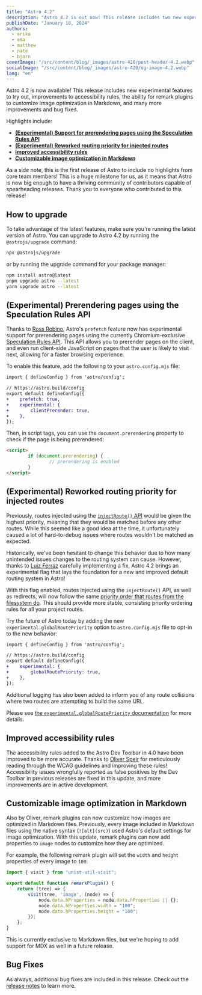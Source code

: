 ```yaml
---
title: "Astro 4.2"
description: "Astro 4.2 is out now! This release includes two new experimental features to try out, improvements to accessibility rules, and more."
publishDate: "January 18, 2024"
authors:
  - erika
  - ema
  - matthew
  - nate
  - bjorn
coverImage: "/src/content/blog/_images/astro-420/post-header-4.2.webp"
socialImage: "/src/content/blog/_images/astro-420/og-image-4.2.webp"
lang: "en"
---
```


Astro 4.2 is now available! This release includes new experimental features to try out, improvements to accessibility rules, the ability for remark plugins to customize image optimization in Markdown, and many more improvements and bug fixes.

Highlights include:

- **[(Experimental) Support for prerendering pages using the Speculation Rules API](#experimental-prerendering-pages-using-the-speculation-rules-api)**
- **[(Experimental) Reworked routing priority for injected routes](#experimental-reworked-routing-priority-for-injected-routes)**
- **[Improved accessibility rules](#improved-accessibility-rules)**
- **[Customizable image optimization in Markdown](#customizable-image-optimization-in-markdown)**

As a side note, this is the first release of Astro to include no highlights from core team members! This is a huge milestone for us, as it means that Astro is now big enough to have a thriving community of contributors capable of spearheading releases. Thank you to everyone who contributed to this release!

## How to upgrade

To take advantage of the latest features, make sure you're running the latest version of Astro. You can upgrade to Astro 4.2 by running the `@astrojs/upgrade` command:

```sh
npx @astrojs/upgrade
```

or by running the upgrade command for your package manager:

```sh
npm install astro@latest
pnpm upgrade astro --latest
yarn upgrade astro --latest
```

## (Experimental) Prerendering pages using the Speculation Rules API

Thanks to [Ross Robino](https://github.com/rossrobino), Astro's `prefetch` feature now has experimental support for prerendering pages using the currently Chromium-exclusive [Speculation Rules API](https://developer.mozilla.org/en-US/docs/Web/API/Speculation_Rules_API). This API allows you to prerender pages on the client, and even run client-side JavaScript on pages that the user is likely to visit next, allowing for a faster browsing experience.

To enable this feature, add the following to your `astro.config.mjs` file:

```diff
import { defineConfig } from 'astro/config';

// https://astro.build/config
export default defineConfig({
+    prefetch: true,
+    experimental: {
+        clientPrerender: true,
+    },
});
```

Then, in script tags, you can use the `document.prerendering` property to check if the page is being prerendered:

```html
<script>
		if (document.prerendering) {
				// prerendering is enabled
		}
</script>
```

## (Experimental) Reworked routing priority for injected routes

Previously, routes injected using the [`injectRoute()` API](https://docs.astro.build/en/reference/integrations-reference/#injectroute-option) would be given the highest priority, meaning that they would be matched before any other routes. While this seemed like a good idea at the time, it unfortunately caused a lot of hard-to-debug issues where routes wouldn't be matched as expected.

Historically, we've been hesitant to change this behavior due to how many unintended issues changes to the routing system can cause. However, thanks to [Luiz Ferraz](https://github.com/Fryuni) carefully implementing a fix, Astro 4.2 brings an experimental flag that lays the foundation for a new and improved default routing system in Astro!

With this flag enabled, routes injected using the `injectRoute()` API, as well as redirects, will now follow the same [priority order that routes from the filesystem do](https://docs.astro.build/en/core-concepts/routing/#route-priority-order). This should provide more stable, consisting priority ordering rules for all your project routes.

Try the future of Astro today by adding the new `experimental.globalRoutePriority` option to `astro.config.mjs` file to opt-in to the new behavior:

```diff
import { defineConfig } from 'astro/config';

// https://astro.build/config
export default defineConfig({
+    experimental: {
+        globalRoutePriority: true,
+    },
});
```

Additional logging has also been added to inform you of any route collisions where two routes are attempting to build the same URL. 

Please see [the `experimental.globalRoutePriority` documentation](https://docs.astro.build/en/reference/configuration-reference/#experimentalglobalroutepriority) for more details.
## Improved accessibility rules

The accessibility rules added to the Astro Dev Toolbar in 4.0 have been improved to be more accurate. Thanks to [Oliver Speir](https://github.com/OliverSpeir) for meticulously reading through the WCAG guidelines and improving these rules! Accessibility issues wrongfully reported as false positives by the Dev Toolbar in previous releases are fixed in this update, and more improvements are in active development.

## Customizable image optimization in Markdown

Also by Oliver, remark plugins can now customize how images are optimized in Markdown files. Previously, every image included in Markdown files using the native syntax (`![alt](src)`) used Astro's default settings for image optimization. With this update, remark plugins can now add properties to `image` nodes to customize how they are optimized.

For example, the following remark plugin will set the `width` and `height` properties of every image to `100`:

```js
import { visit } from "unist-util-visit";

export default function remarkPlugin() {
	return (tree) => {
		visit(tree, 'image', (node) => {
			node.data.hProperties = node.data.hProperties || {};
			node.data.hProperties.width = "100";
			node.data.hProperties.height = "100";
		});
	};
}
```

This is currently exclusive to Markdown files, but we're hoping to add support for MDX as well in a future release.

## Bug Fixes

As always, additional bug fixes are included in this release. Check out the [release notes](https://github.com/withastro/astro/blob/refs/heads/main/packages/astro/CHANGELOG.md#TODO) to learn more.
